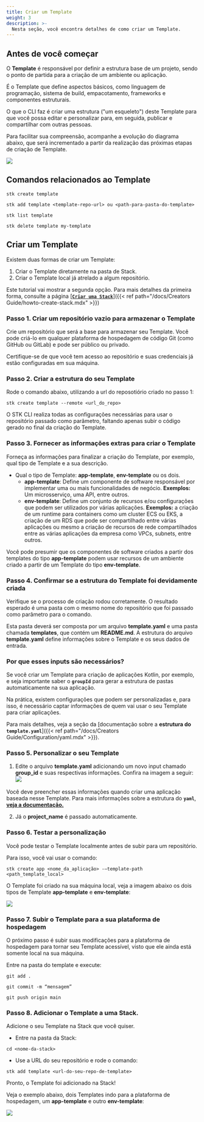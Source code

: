 ```yaml
---
title: Criar um Template
weight: 3
description: >-
  Nesta seção, você encontra detalhes de como criar um Template.
---
```


## **Antes de você começar**

O **Template** é responsável por definir a estrutura base de um projeto, sendo o ponto de partida para a criação de um ambiente ou aplicação.

É o Template que define aspectos básicos, como linguagem de programação, sistema de build, empacotamento, frameworks e componentes estruturais.

O que o CLI faz é criar uma estrutura ("um esqueleto") deste Template para que você possa editar e personalizar para, em seguida, publicar e compartilhar com outras pessoas.

Para facilitar sua compreensão, acompanhe a evolução do diagrama abaixo, que será incrementado a partir da realização das próximas etapas de criação de Template.

![](/v3.0.0/ptbr/guia_diagrama_inicial1.png)

## **Comandos relacionados ao Template**
<tabs name="T1">
<tab title="1. Criar novos Templates" >

```
stk create template
```

</tab>
<tab title="2. Adicionar Templates às stack já criadas" >

```
stk add template <template-repo-url> ou <path-para-pasta-do-template> 
```

</tab>
<tab title="3. Listar Templates disponíveis" >

```
stk list template
```
</tab>

<tab title="4. Remover Templates dentro de um projeto" >

```
stk delete template my-template
```

</tab>
</tabs>

## **Criar um Template**

Existem duas formas de criar um Template:
1. Criar o Template diretamente na pasta de Stack.
2. Criar o Template local já atrelado a algum repositório.

Este tutorial vai mostrar a segunda opção. Para mais detalhes da primeira forma, consulte a página [<ins>**`Criar uma Stack`**</ins>]({{< ref path="/docs/Creators Guide/howto-create-stack.mdx" >}})

### **Passo 1. Criar um repositório vazio para armazenar o Template** 
Crie um repositório que será a base para armazenar seu Template. Você pode criá-lo em qualquer plataforma de hospedagem de código Git (como GitHub ou GitLab) e pode ser público ou privado.

Certifique-se de que você tem acesso ao repositório e suas credenciais já estão configuradas em sua máquina.

### **Passo 2. Criar a estrutura do seu Template**  
Rode o comando abaixo, utilizando a url do reposotiório criado no passo 1:  

```
stk create template --remote <url_do_repo>
```
O STK CLI realiza todas as configurações necessárias para usar o repositório passado como parâmetro, faltando apenas subir o código gerado no final da criação do Template.

### **Passo 3. Fornecer as informações extras para criar o Template**  
Forneça as informações para finalizar a criação do Template, por exemplo, qual tipo de Template e a sua descrição.

- Qual o tipo de Template: **app-template**, **env-template** ou os dois.
  - **app-template**: Define um componente de software responsável por implementar uma ou mais funcionalidades de negócio.
  **Exemplos:** Um microsserviço, uma API, entre outros.
  -  **env-template**: Define um conjunto de recursos e/ou configurações que podem ser utilizados por várias aplicações.
  **Exemplos:** a criação de um runtime para containers como um cluster ECS ou EKS, a criação de um RDS que pode ser compartilhado entre várias aplicações ou mesmo a criação de recursos de rede compartilhados entre as várias aplicações da empresa como VPCs, subnets, entre outros.  

<alert color="secondary">

Você pode presumir que os componentes de software criados a partir dos templates do tipo **app-template** podem usar recursos de um ambiente criado a partir de um Template do tipo **env-template**.

</alert>

### **Passo 4. Confirmar se a estrutura do Template foi devidamente criada**  
Verifique se o processo de criação rodou corretamente. O resultado esperado é uma pasta com o mesmo nome do repositório que foi passado como parâmetro para o comando.

Esta pasta deverá ser composta por um arquivo **template.yaml** e uma pasta chamada **templates**, que contém um **README.md**. 
A estrutura do arquivo **template.yaml** define informações sobre o Template e os seus dados de entrada.

### **Por que esses inputs são necessários?**  
Se você criar um Template para criação de aplicações Kotlin, por exemplo, e seja importante saber o **`groupId`** para gerar a estrutura de pastas automaticamente na sua aplicação.

Na prática, existem configurações que podem ser personalizadas e, para isso, é necessário captar informações de quem vai usar o seu Template para criar aplicações.

Para mais detalhes, veja a seção da [documentação sobre a **estrutura do `template.yaml`**]({{< ref path="/docs/Creators Guide/Configuration/yaml.mdx" >}}).

### **Passo 5. Personalizar o seu Template**  
1. Edite o arquivo **template.yaml** adicionando um novo input chamado **group_id** e suas respectivas informações. Confira na imagem a seguir:
![](/v3.0.0/ptbr/guia_estrutura_plugin_yaml_template.png)

Você deve preencher essas informações quando criar uma aplicação baseada nesse Template.
Para mais informações sobre a estrutura do **`yaml`**, [**veja a documentação.**](https://learnxinyminutes.com/docs/yaml/)

2. Já o **project_name** é passado automaticamente.

### **Passo 6. Testar a personalização**  
Você pode testar o Template localmente antes de subir para um repositório. 

Para isso, você vai usar o comando:   
```
stk create app <nome_da_aplicação> -–template-path <path_template_local>
```

O Template foi criado na sua máquina local, veja a imagem abaixo os dois tipos de Template **app-template** e **env-template**:

![](/v3.0.0/ptbr/guia_diagrama_template_local1.png)

### **Passo 7. Subir o Template para a sua plataforma de hospedagem**  
O próximo passo é subir suas modificações para a plataforma de hospedagem para tornar seu Template acessível, visto que ele ainda está somente local na sua máquina.  

Entre na pasta do template e execute:
```
git add .
```
```
git commit -m “mensagem”
```
```
git push origin main
```
### **Passo 8. Adicionar o Template a uma Stack.**
Adicione o seu Template na Stack que você quiser. 

- Entre na pasta da Stack:
```
cd <nome-da-stack>
```
- Use a URL do seu repositório e rode o comando:
```
stk add template <url-do-seu-repo-de-template>
```
Pronto, o Template foi adicionado na Stack! 

Veja o exemplo abaixo, dois Templates indo para a plataforma de hospedagem, um **app-template** e outro **env-template**:

![](/v3.0.0/ptbr/guia_diagrama_template_github1.png)

